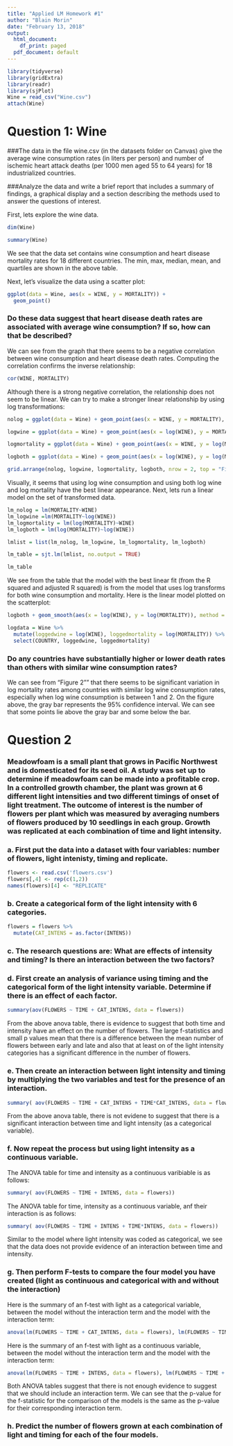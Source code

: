 ```yaml
---
title: "Applied LM Homework #1"
author: "Blain Morin"
date: "February 13, 2018"
output:
  html_document:
    df_print: paged
  pdf_document: default
---
```

```r
library(tidyverse)
library(gridExtra)
library(readr)
library(sjPlot)
Wine = read_csv("Wine.csv")
attach(Wine)
```


# Question 1: Wine

###The data in the file wine.csv (in the datasets folder on Canvas) give the average wine consumption rates (in liters per person) and number of ischemic heart attack deaths (per 1000 men aged 55 to 64 years) for 18 industrialized countries.

###Analyze the data and write a brief report that includes a summary of findings, a graphical display and a section describing the methods used to answer the questions of interest.



First, lets explore the wine data. 


```r
dim(Wine)

summary(Wine)
```

We see that the data set contains wine consumption and heart disease mortality rates for 18 different countries. The min, max, median, mean, and quartiles are shown in the above table. 

Next, let's visualize the data using a scatter plot:

```r

ggplot(data = Wine, aes(x = WINE, y = MORTALITY)) +
  geom_point()

```

### Do these data suggest that heart disease death rates are associated with average wine consumption? If so, how can that be described?

We can see from the graph that there seems to be a negative correlation between wine consumption and heart disease death rates. Computing the correlation confirms the inverse relationship:

```r
cor(WINE, MORTALITY)
```

Although there is a strong negative correlation, the relationship does not seem to be linear. We can try to make a stronger linear relationship by using log transformations:

```r

nolog = ggplot(data = Wine) + geom_point(aes(x = WINE, y = MORTALITY), color = "red")  

logwine = ggplot(data = Wine) + geom_point(aes(x = log(WINE), y = MORTALITY), color = "yellow") 

logmortality = ggplot(data = Wine) + geom_point(aes(x = WINE, y = log(MORTALITY)), color = "blue") 

logboth = ggplot(data = Wine) + geom_point(aes(x = log(WINE), y = log(MORTALITY)), color = "green") 

grid.arrange(nolog, logwine, logmortality, logboth, nrow = 2, top = "Figure 1")

```

Visually, it seems that using log wine consumption and using both log wine and log mortality have the best linear appearance. Next, lets run a linear model on the set of transformed data. 

```r
lm_nolog = lm(MORTALITY~WINE)
lm_logwine =lm(MORTALITY~log(WINE))
lm_logmortality = lm(log(MORTALITY)~WINE)
lm_logboth = lm(log(MORTALITY)~log(WINE))

lmlist = list(lm_nolog, lm_logwine, lm_logmortality, lm_logboth)

lm_table = sjt.lm(lmlist, no.output = TRUE)

lm_table
```

We see from the table that the model with the best linear fit (from the R squared and adjusted R squared) is from the model that uses log transforms for both wine consumption and mortality. Here is the linear model plotted on the scatterplot:

```r
logboth + geom_smooth(aes(x = log(WINE), y = log(MORTALITY)), method = "lm", se = TRUE) + ggtitle("Figure 2")

logdata = Wine %>%
  mutate(loggedwine = log(WINE), loggedmortality = log(MORTALITY)) %>%
  select(COUNTRY, loggedwine, loggedmortality)
```

### Do any countries have substantially higher or lower death rates than others with similar wine consumption rates?

We can see from "Figure 2"" that there seems to be significant variation in log mortality rates among countries with similar log wine consumption rates, especially when log wine consumption is between 1 and 2. On the figure above, the gray bar represents the 95% confidence interval. We can see that some points lie above the gray bar and some below the bar. 

# Question 2

### Meadowfoam is a small plant that grows in Pacific Northwest and is domesticated for its seed oil. A study was set up to determine if meadowfoam can be made into a profitable crop. In a controlled growth chamber, the plant was grown at 6 different light intensities and two different timings of onset of light treatment. The outcome of interest is the number of flowers per plant which was measured by averaging numbers of flowers produced by 10 seedlings in each group. Growth was replicated at each combination of time and light intensity.

### a. First put the data into a dataset with four variables: number of flowers, light intenisty, timing and replicate.

```r

flowers <- read.csv('flowers.csv')
flowers[,4] <- rep(c(1,2))
names(flowers)[4] <- "REPLICATE"

```

### b. Create a categorical form of the light intensity with 6 categories.

```r

flowers = flowers %>%
  mutate(CAT_INTENS = as.factor(INTENS))

```

### c. The research questions are: What are effects of intensity and timing? Is there an interaction between the two factors?

### d. First create an analysis of variance using timing and the categorical form of the light intensity variable. Determine if there is an effect of each factor.

```r

summary(aov(FLOWERS ~ TIME + CAT_INTENS, data = flowers))

```

From the above anova table, there is evidence to suggest that both time and intensity have an effect on the number of flowers. The large f-statistics and small p values mean that there is a difference between the mean number of flowers between early and late and also that at least on of the light intensity categories has a significant difference in the number of flowers. 

### e. Then create an interaction between light intensity and timing by multiplying the two variables and test for the presence of an interaction.

```r

summary( aov(FLOWERS ~ TIME + CAT_INTENS + TIME*CAT_INTENS, data = flowers))

```

From the above anova table, there is not evidene to suggest that there is a significant interaction between time and light intensity (as a categorical variable).

### f. Now repeat the process but using light intensity as a continuous variable.

The ANOVA table for time and intensity as a continuous varibiable is as follows:

```r

summary( aov(FLOWERS ~ TIME + INTENS, data = flowers))

```


The ANOVA table for time, intensity as a continuous variable, anf their interaction is as follows: 


```r

summary( aov(FLOWERS ~ TIME + INTENS + TIME*INTENS, data = flowers))

```

Similar to the model where light intensity was coded as categorical, we see that the data does not provide evidence of an interaction between time and intensity. 


### g. Then perform F-tests to compare the four model you have created (light as continuous and categorical with and without the interaction)

Here is the summary of an f-test with light as a categorical variable, between the model without the interaction term and the model with the interaction term:

```r

anova(lm(FLOWERS ~ TIME + CAT_INTENS, data = flowers), lm(FLOWERS ~ TIME + CAT_INTENS + TIME * CAT_INTENS, data = flowers))

```


Here is the summary of an f-test with light as a continuous variable, between the model without the interaction term and the model with the interaction term:

```r

anova(lm(FLOWERS ~ TIME + INTENS, data = flowers), lm(FLOWERS ~ TIME + INTENS + TIME * INTENS, data = flowers))

```

Both ANOVA tables suggest that there is not enough evidence to suggest that we should include an interaction term. We can see that the p-value for the f-statistic for the comparison of the models is the same as the p-value for their corresponding interaction term.

### h. Predict the number of flowers grown at each combination of light and timing for each of the four models.

